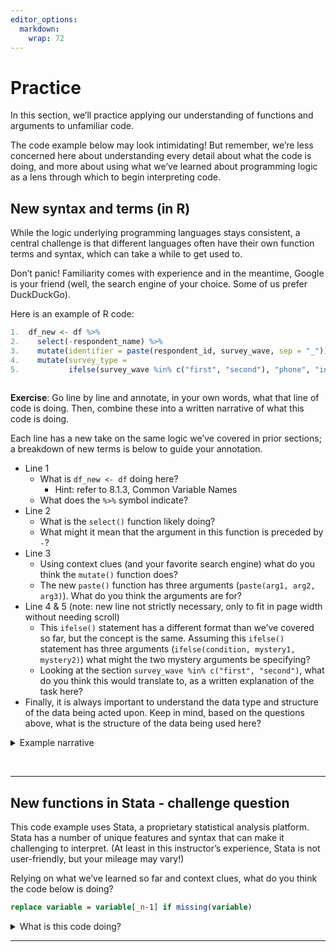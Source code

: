 ```yaml
---
editor_options: 
  markdown: 
    wrap: 72
---
```


# Practice 

In this section, we'll practice applying our understanding of functions and arguments to unfamiliar code.

The code example below may look intimidating! But remember, we're less concerned here about understanding every detail about what the code is doing, and more about using what we've learned about programming logic as a lens through which to begin interpreting code.

## New syntax and terms (in R)

While the logic underlying programming languages stays consistent, a central challenge is that different languages often have their own function terms and syntax, which can take a while to get used to. 

Don't panic! Familiarity comes with experience and in the meantime, Google is your friend (well, the search engine of your choice. Some of us prefer DuckDuckGo).\

Here is an example of R code:

```r
1.  df_new <- df %>% 
2.    select(-respondent_name) %>% 
3.    mutate(identifier = paste(respondent_id, survey_wave, sep = "_")) %>% 
4.    mutate(survey_type = 
5.           ifelse(survey_wave %in% c("first", "second"), "phone", "in person"))
  
```
__Exercise__: Go line by line and annotate, in your own words, what that line of code is doing. Then, combine these into a written narrative of what this code is doing.\

Each line has a new take on the same logic we've covered in prior sections; a breakdown of new terms is below to guide your annotation.

- Line 1
  - What is `df_new <- df` doing here?
    - Hint: refer to 8.1.3, Common Variable Names
  - What does the `%>%` symbol indicate?
- Line 2
  - What is the `select()` function likely doing? 
  - What might it mean that the argument in this function is preceded by `-`?
- Line 3
  - Using context clues (and your favorite search engine) what do you think the `mutate()` function does?
  - The new `paste()` function has three arguments (`paste(arg1, arg2, arg3)`). What do you think the arguments are for?
- Line 4 & 5 (note: new line not strictly necessary, only to fit in page width without needing scroll)
  - This `ifelse()` statement has a different format than we've covered so far, but the concept is the same. Assuming this `ifelse()` statement has three arguments (`ifelse(condition, mystery1, mystery2)`) what might the two mystery arguments be specifying?
  - Looking at the section `survey_wave %in% c("first", "second")`, what do you think this would translate to, as a written explanation of the task here?
- Finally, it is always important to understand the data type and structure of the data being acted upon. Keep in mind, based on the questions above, what is the structure of the data being used here?
  
<details>
<summary>Example narrative</summary>

Starting from the table/dataframe called `df`, we want to keep (`select`) all columns _except_ the column named `respondent_name`.\

Then, make a new column called `identifier`. This new column is created by pasting together the value in the `respondent_id` column and the `survey_wave` column, separated by an underscore, `_`.\

Then, make another new column called `survey_type`. The values in this column are determined by an `ifelse` statement: if the value in the `survey_wave` column is any of the values specified in the list `("first", "second")` (so if the value is `first` or `second`), then the value in the `survey_type` column will be `phone`. Otherwise, the value will be `in person`.\

</details>\

<hr>

## New functions in Stata - challenge question

This code example uses Stata, a proprietary statistical analysis platform. Stata has a number of unique features and syntax that can make it challenging to interpret. (At least in this instructor's experience, Stata is not user-friendly, but your mileage may vary!)

Relying on what we've learned so far and context clues, what do you think the code below is doing?

```stata
replace variable = variable[_n-1] if missing(variable)
```
<details>
<summary>What is this code doing?</summary>
This is a bit of code to replace any missing values of `variable` with with previous (`n-1`) value of `variable`. 

There are [many ways to replace missing values in Stata](https://www.stata.com/support/faqs/data-management/replacing-missing-values/), this is one.
</details>

<hr>
